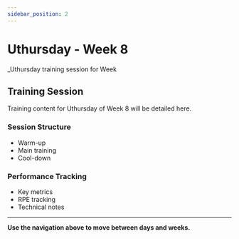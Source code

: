 ```yaml
---
sidebar_position: 2
---
```



<WorkoutNav weekNumber={8} />

# Uthursday - Week 8

_Uthursday training session for Week 

## Training Session

Training content for Uthursday of Week 8 will be detailed here.

### Session Structure
- Warm-up
- Main training
- Cool-down

### Performance Tracking
- Key metrics
- RPE tracking
- Technical notes

---

**Use the navigation above to move between days and weeks.**
